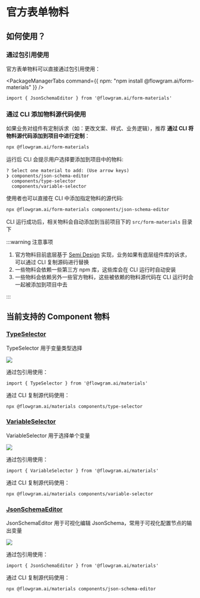 # 官方表单物料

## 如何使用？

### 通过包引用使用

官方表单物料可以直接通过包引用使用：


<PackageManagerTabs command={{
  npm: "npm install @flowgram.ai/form-materials"
}} />

```tsx
import { JsonSchemaEditor } from '@flowgram.ai/form-materials'
```


### 通过 CLI 添加物料源代码使用


如果业务对组件有定制诉求（如：更改文案、样式、业务逻辑），推荐 **通过 CLI 将物料源代码添加到项目中进行定制**：

```bash
npx @flowgram.ai/form-materials
```

运行后 CLI 会提示用户选择要添加到项目中的物料:

```console
? Select one material to add: (Use arrow keys)
❯ components/json-schema-editor
  components/type-selector
  components/variable-selector
```

使用者也可以直接在 CLI 中添加指定物料的源代码:

```bash
npx @flowgram.ai/form-materials components/json-schema-editor
```

CLI 运行成功后，相关物料会自动添加到当前项目下的 `src/form-materials` 目录下

:::warning 注意事项

1. 官方物料目前底层基于 [Semi Design](https://semi.design/) 实现，业务如果有底层组件库的诉求，可以通过 CLI 复制源码进行替换
2. 一些物料会依赖一些第三方 npm 库，这些库会在 CLI 运行时自动安装
3. 一些物料会依赖另外一些官方物料，这些被依赖的物料源代码在 CLI 运行时会一起被添加到项目中去

:::

## 当前支持的 Component 物料

### [TypeSelector](https://github.com/bytedance/flowgram.ai/tree/main/packages/materials/form-materials/src/components/type-selector/index.tsx)

TypeSelector 用于变量类型选择

<img loading="lazy" src="/materials/type-selector.png" style={{width:500}}/>

通过包引用使用：

```tsx
import { TypeSelector } from '@flowgram.ai/materials'
```

通过 CLI 复制源代码使用：
```bash
npx @flowgram.ai/materials components/type-selector
```


### [VariableSelector](https://github.com/bytedance/flowgram.ai/tree/main/packages/materials/form-materials/src/components/variable-selector/index.tsx)

VariableSelector 用于选择单个变量

<img loading="lazy" src="/materials/variable-selector.png" style={{width:500}}/>


通过包引用使用：

```tsx
import { VariableSelector } from '@flowgram.ai/materials'
```

通过 CLI 复制源代码使用：
```bash
npx @flowgram.ai/materials components/variable-selector
```


### [JsonSchemaEditor](https://github.com/bytedance/flowgram.ai/tree/main/packages/materials/form-materials/src/components/json-schema-editor/index.tsx)

JsonSchemaEditor 用于可视化编辑 JsonSchema，常用于可视化配置节点的输出变量

<img loading="lazy" src="/materials/json-schema-editor.png" style={{width:500}}/>


通过包引用使用：

```tsx
import { JsonSchemaEditor } from '@flowgram.ai/materials'
```

通过 CLI 复制源代码使用：
```bash
npx @flowgram.ai/materials components/json-schema-editor
```
